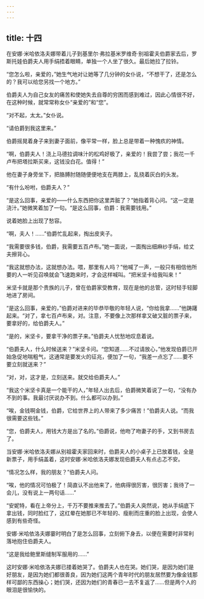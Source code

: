 ```yaml
---
---
---
```

title: 十四
---




在安娜·米哈依洛夫娜带着儿子到基里尔·弗拉基米罗维奇·别祖霍夫伯爵家去后，罗斯托娃伯爵夫人用手绢捂着眼睛，单独一个人坐了很久。最后她拉了拉铃。

“您怎么啦，亲爱的，”她生气地对让她等了几分钟的女仆说，“不想干了，还是怎么的？我可以给您另找一个地方。”

伯爵夫人为自己女友的痛苦和使她失去自尊的穷困而感到难过，因此心情很不好，在这种时候，就常常称女仆“亲爱的”和“您”。

“对不起，太太。”女仆说。

“请伯爵到我这里来。”

伯爵摇晃着身子来到妻子面前，像平常一样，脸上总是带着一种愧疚的神情。

“啊，伯爵夫人！浇上马德拉调味汁的松鸡好极了，亲爱的！我尝了尝；我花一千卢布把塔拉斯买来，这钱没白花。值得！”

他在妻子身旁坐下，把胳膊肘随随便便地支在两膝上，乱挠着灰白的头发。

“有什么吩咐，伯爵夫人？”

“是这么回事，亲爱的——什么东西把你这里弄脏了？”她指着背心问。“这一定是浇汁。”她微笑着加了一句。“是这么回事，伯爵：我需要钱用。”

说着她脸上出现了愁容。

“啊，夫人！……”伯爵忙乱起来，掏出皮夹子。

“我需要很多钱，伯爵，我需要五百卢布。”她一面说，一面掏出细麻纱手绢，给丈夫擦背心。

“我这就想办法，这就想办法。喂，那里有人吗？”他喊了一声，一般只有相信他所要的人一听见召唤就会飞速跑来时，才会这样喊叫。“把米坚卡给我叫来！”

米坚卡就是那个贵族的儿子，曾在伯爵家受教育，现在是他的总管，这时轻手轻脚地进了房间。

“是这么回事，亲爱的，”伯爵对进来的毕恭毕敬的年轻人说，“你给我拿……”他踌躇起来。“对了，拿七百卢布来，对。注意，不要像上次那样拿又破又脏的票子来，要拿好的，给伯爵夫人。”

“是的，米坚卡，要拿干净的票子来。”伯爵夫人忧愁地叹息着说。

“伯爵夫人，什么时候送来？”米坚卡问。“您知道……不过请放心，”他发现伯爵已开始急促地喘粗气，这通常是要发火的征兆，便加了一句，“我差一点忘了……要不要立刻就送来？”

“对，对，这才是，立刻送来。就交给伯爵夫人。”

“我这个米坚卡真是一个能干的人，”年轻人出去后，伯爵微笑着说了一句，“没有办不到的事。我最讨厌说办不到。什么都可以办到。”

“唉，金钱啊金钱，伯爵，它给世界上的人带来了多少痛苦！”伯爵夫人说。“而我很需要这些钱。”

“您，伯爵夫人，用钱大方是出了名的。”伯爵说，他吻了吻妻子的手，又到书房去了。

当安娜·米哈依洛夫娜从别祖霍夫家回来时，伯爵夫人的小桌子上已放着钱，全是新票子，用手绢盖着，这时安娜·米哈依洛夫娜发现伯爵夫人有点忐忑不安。

“情况怎么样，我的朋友？”伯爵夫人问。

“唉，他的情况可怕极了！简直认不出他来了，他病得很厉害，很厉害；我待了一会儿，没有说上一两句话……”

“安妮特，看在上帝分上，千万不要推来推去了。”伯爵夫人突然说，她从手绢底下拿出钱，同时脸红了，这红晕在她那已不年轻的、瘦削而庄重的脸上出现，会使人感到有些奇怪。

安娜·米哈依洛夫娜霎时明白了是怎么回事，立刻俯下身去，以便在需要时非常利落地抱住伯爵夫人。

“这是我给鲍里斯缝制军服用的……”

这时安娜·米哈依洛夫娜已搂着她哭了。伯爵夫人也在哭。她们哭，是因为她们是好朋友，是因为她们都很善良，因为她们这两个青年时代的朋友居然要为像金钱那样可鄙的东西操心；她们哭，还因为她们的青春已一去不复返了……但是两个人的眼泪是很愉快的。